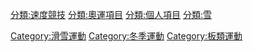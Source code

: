 {{Commons cat|Snowboarding}}
{{Wiktionarypar|Category:Snowboarding|Snowboarding}}
{{Cat main|單板滑雪}}

[[Category:滑雪運動|Category:滑雪運動]]
[[分類:速度競技|分類:速度競技]]
[[Category:冬季運動|Category:冬季運動]]
[[分類:奧運項目|分類:奧運項目]]
[[分類:個人項目|分類:個人項目]]
[[分類:雪|分類:雪]]
[[Category:板類運動|Category:板類運動]]